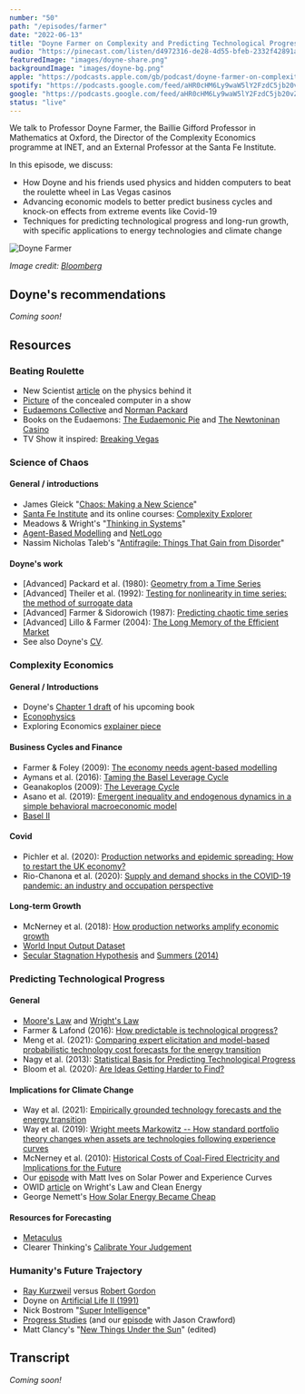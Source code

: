 ```yaml
---
number: "50"
path: "/episodes/farmer"
date: "2022-06-13"
title: "Doyne Farmer on Complexity and Predicting Technological Progress"
audio: "https://pinecast.com/listen/d4972316-de28-4d55-bfeb-2332f42891a8.mp3"
featuredImage: "images/doyne-share.png"
backgroundImage: "images/doyne-bg.png"
apple: "https://podcasts.apple.com/gb/podcast/doyne-farmer-on-complexity-and-predicting/id1496501781?i=1000570043748"
spotify: "https://podcasts.google.com/feed/aHR0cHM6Ly9waW5lY2FzdC5jb20vZmVlZC9oZWFyLXRoaXMtaWRlYQ/episode/aHR0cHM6Ly9waW5lY2FzdC5jb20vZ3VpZC9kNDk3MjMxNi1kZTI4LTRkNTUtYmZlYi0yMzMyZjQyODkxYTg?sa=X&ved=0CAUQkfYCahcKEwi44_36vPv4AhUAAAAAHQAAAAAQAQ"
google: "https://podcasts.google.com/feed/aHR0cHM6Ly9waW5lY2FzdC5jb20vZmVlZC9oZWFyLXRoaXMtaWRlYQ/episode/aHR0cHM6Ly9waW5lY2FzdC5jb20vZ3VpZC9kNDk3MjMxNi1kZTI4LTRkNTUtYmZlYi0yMzMyZjQyODkxYTg?sa=X&ved=0CAUQkfYCahcKEwi44_36vPv4AhUAAAAAHQAAAAAQAQ"
status: "live"
---
```


We talk to Professor Doyne Farmer, the Baillie Gifford Professor in Mathematics at Oxford, the Director of the Complexity Economics programme at INET, and an External Professor at the Santa Fe Institute.

In this episode, we discuss:

- How Doyne and his friends used physics and hidden computers to beat the roulette wheel in Las Vegas casinos
- Advancing economic models to better predict business cycles and knock-on effects from extreme events like Covid-19
- Techniques for predicting technological progress and long-run growth, with specific applications to energy technologies and climate change



![Doyne Farmer](images/doyne.jpg)


*Image credit: [Bloomberg](https://www.bloomberg.com/news/features/2019-10-03/chaos-scientist-finds-hidden-financial-risks-that-regulators-miss)*


## Doyne's recommendations

*Coming soon!*

## Resources

### Beating Roulette

- New Scientist [article](https://institutions.newscientist.com/article/mg21428644-500-roulette-beater-spills-physics-behind-victory/?ignored=irrelevant#.VPcou_mG9-4) on the physics behind it
- [Picture](http://www.doynefarmer.com/roulette/) of the concealed computer in a show
- [Eudaemons Collective](https://en.wikipedia.org/wiki/Eudaemons) and [Norman Packard](https://en.wikipedia.org/wiki/Norman_Packard)
- Books on the Eudaemons: [The Eudaemonic Pie](https://www.goodreads.com/book/show/649690.The_Eudaemonic_Pie) and [The Newtoninan Casino](https://www.goodreads.com/book/show/1924347.The_Newtonian_Casino)
- TV Show it inspired: [Breaking Vegas](https://www.imdb.com/title/tt0445870/)

### Science of Chaos

#### General / introductions

* James Gleick "[Chaos: Making a New Science](https://www.goodreads.com/book/show/64582.Chaos)"
* [Santa Fe Institute](https://www.santafe.edu/) and its online courses: [Complexity Explorer](https://www.complexityexplorer.org/)
* Meadows & Wright's "[Thinking in Systems](https://www.goodreads.com/book/show/3828902-thinking-in-systems)"
* [Agent-Based Modelling](https://en.wikipedia.org/wiki/Agent-based_model) and [NetLogo](http://ccl.northwestern.edu/netlogo/)
* Nassim Nicholas Taleb's "[Antifragile: Things That Gain from Disorder](https://www.goodreads.com/book/show/13530973-antifragile)"

#### Doyne's work

* [Advanced] Packard et al. (1980): [Geometry from a Time Series](https://journals.aps.org/prl/abstract/10.1103/PhysRevLett.45.712)
* [Advanced] Theiler et al. (1992): [Testing for nonlinearity in time series: the method of surrogate data](https://www.sciencedirect.com/science/article/abs/pii/016727899290102S)
* [Advanced] Farmer & Sidorowich (1987): [Predicting chaotic time series](https://journals.aps.org/prl/abstract/10.1103/PhysRevLett.59.845)
* [Advanced] Lillo & Farmer (2004): [The Long Memory of the Efficient Market](https://www.degruyter.com/document/doi/10.2202/1558-3708.1226/html)
* See also Doyne's [CV](http://www.doynefarmer.com/pagecv).

### Complexity Economics

#### General / Introductions

- Doyne's [Chapter 1 draft](https://static1.squarespace.com/static/54afc2eae4b0fb47dcb12dd5/t/61b371adc50ab0289c4a1751/1639149998258/DRAFT+Chapter+1+-+Making+randomness+predictable.pdf) of his upcoming book
- [Econophysics](https://en.wikipedia.org/wiki/Econophysics)
- Exploring Economics [explainer piece](https://www.exploring-economics.org/en/orientation/complexity-economics/)

#### Business Cycles and Finance

- Farmer & Foley (2009): [The economy needs agent-based modelling](https://www.nature.com/articles/460685a)
- Aymans et al. (2016): [Taming the Basel Leverage Cycle](https://www.sciencedirect.com/science/article/pii/S1572308916000255)
- Geanakoplos (2009): [The Leverage Cycle](https://web.stanford.edu/~piazzesi/Reading/Geanakoplos2009)
- Asano et al. (2019): [Emergent inequality and endogenous dynamics in a simple behavioral macroeconomic model](https://arxiv.org/abs/1907.02155)
- [Basel II](https://www.investopedia.com/terms/b/baselii.asp)

#### Covid

  * Pichler et al. (2020): [Production networks and epidemic spreading: How to restart the UK economy?](https://arxiv.org/abs/2005.10585)
  * Rio-Chanona et al. (2020): [Supply and demand shocks in the COVID-19 pandemic: an industry and occupation perspective](https://academic.oup.com/oxrep/article/36/Supplement_1/S94/5899019)

#### Long-term Growth

  * McNerney et al. (2018): [How production networks amplify economic growth](https://arxiv.org/abs/1810.07774)
  * [World Input Output Dataset](https://www.rug.nl/ggdc/valuechain/wiod/)
  * [Secular Stagnation Hypothesis](https://en.wikipedia.org/wiki/Secular_stagnation) and [Summers (2014)](https://voxeu.org/article/larry-summers-secular-stagnation)

### Predicting Technological Progress

#### General

* [Moore's Law](https://en.wikipedia.org/wiki/Moore%27s_law) and [Wright's Law](https://en.wikipedia.org/wiki/Experience_curve_effects)
* Farmer & Lafond (2016): [How predictable is technological progress?](https://www.sciencedirect.com/science/article/pii/S0048733315001699)
* Meng et al. (2021): [Comparing expert elicitation and model-based probabilistic technology cost forecasts for the energy transition](https://www.pnas.org/doi/full/10.1073/pnas.1917165118)
* Nagy et al. (2013): [Statistical Basis for Predicting Technological Progress](https://www.ncbi.nlm.nih.gov/pmc/articles/PMC3585312/)
* Bloom et al. (2020): [Are Ideas Getting Harder to Find?](https://www.aeaweb.org/articles?id=10.1257/aer.20180338)

#### Implications for Climate Change

* Way et al. (2021): [Empirically grounded technology forecasts and the energy transition](https://www.inet.ox.ac.uk/publications/no-2021-01-empirically-grounded-technology-forecasts-and-the-energy-transition/)
* Way et al. (2019): [Wright meets Markowitz -- How standard portfolio theory changes when assets are technologies following experience curves](https://www.sciencedirect.com/science/article/pii/S0165188919300181)
* McNerney et al. (2010): [Historical Costs of Coal-Fired Electricity and Implications for the Future](https://www.sciencedirect.com/science/article/abs/pii/S0301421511000474?via%3Dihub)
* Our [episode](https://hearthisidea.com/episodes/matt) with Matt Ives on Solar Power and Experience Curves
* OWID [article](https://ourworldindata.org/cheap-renewables-growth) on Wright's Law and Clean Energy
* George Nemett's [How Solar Energy Became Cheap](https://www.howsolargotcheap.com/)

#### Resources for Forecasting

* [Metaculus](https://metaculus.com/)
* Clearer Thinking's [Calibrate Your Judgement](https://www.guidedtrack.com/programs/icg4cze/embed/auth?source=https%3A%2F%2Fprograms.clearerthinking.org%2Fcalibrate_your_judgment.html%3F__original_referrer%3D)

### Humanity's Future Trajectory

* [Ray Kurzweil](https://en.wikipedia.org/wiki/Ray_Kurzweil) versus [Robert Gordon](https://en.wikipedia.org/wiki/Robert_J._Gordon)
* Doyne on [Artificial Life II (1991)](https://www.semanticscholar.org/paper/Artificial-Life-II-Langton-Taylor/e1ca55a7911983dcb68b8c1aeb9c8a99b081078d)
* Nick Bostrom "[Super Intelligence](https://www.goodreads.com/book/show/20527133-superintelligence)"
* [Progress Studies](https://rootsofprogress.org/) (and our [episode](https://hearthisidea.com/episodes/crawford) with Jason Crawford)
* Matt Clancy's "[New Things Under the Sun](https://www.newthingsunderthesun.com/)" (edited) 



## Transcript

*Coming soon!*